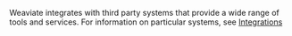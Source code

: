 Weaviate integrates with third party systems that provide a wide range of tools and services. For information on particular systems, see [Integrations](/integrations)